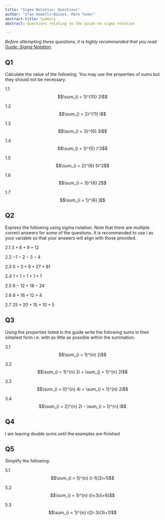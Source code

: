 ---
title: "Sigma Notation: Questions"
author: "Ifan Howells-Baines, Mark Toner"
abstract-title: Summary
abstract: Questions relating to the guide on sigma notation

---

*Before attempting these questions, it is highly recommended that you read [Guide: Sigma Notation](sigmanotation.qmd).*

## Q1 {-}

Calculate the value of the following. You may use the properties of sums but they should not be necessary.

1.1 $$\sum_{i = 1}^{10} 2i$$

1.2 $$\sum_{i = 2}^{11} i$$

1.3 $$\sum_{i = 3}^{6} 3i$$

1.4 $$\sum_{i = 1}^{5} i^3$$

1.5 $$\sum_{i = 2}^{6} 5i^2$$

1.6 $$\sum_{i = 3}^{6} 2$$

1.7 $$\sum_{i = 1}^{6} j$$

## Q2 {-}

Express the following using sigma notation. Note that there are multiple correct answers for some of the questions. It is recommended to use i as your variable so that your answers will align with those provided.

2.1 $3 + 6 + 9 + 12$

2.2 $- 1 - 2 - 3 - 4$

2.3 $0 + 3 + 9 + 27 + 81$

2.4 $1 + 1 + 1 + 1 + 1$

2.5 $6 - 12 + 18 - 24$

2.6 $8 + 16 + 12 + 4$

2.7 $25 + 20 + 15 + 10 + 5$

## Q3 {-}

Using the properties listed in the guide write the following sums in their simplest form i.e. with as little as possible within the summation.

3.1 $$\sum_{i = 1}^{n} 2i$$

3.2 $$\sum_{i = 1}^{n} 2i + \sum_{j = 1}^{n} 2i$$

3.3 $$\sum_{i = 0}^{n} 4i + \sum_{i = 1}^{n} 2i$$

3.4 $$\sum_{i = 2}^{n} 2i - \sum_{i = 1}^{n} i$$

## Q4 {-}

I am leaving double sums until the examples are finished

## Q5 {-}

Simplify the following:

5.1 $$\sum_{i = 1}^{n} (i-1)(2i+1)$$

5.2 $$\sum_{i = 1}^{n} i(i+3)(i+6)$$

5.3 $$\sum_{i = 1}^{n} i(2i-3)(3i+1)$$

